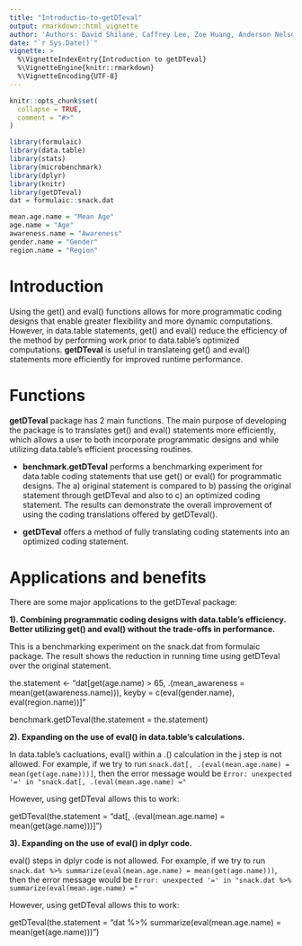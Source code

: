 ```yaml
---
title: "Introductio-to-getDTeval"
output: rmarkdown::html_vignette
author: 'Authors: David Shilane, Caffrey Lee, Zoe Huang, Anderson Nelson'
date: "`r Sys.Date()`"
vignette: >
  %\VignetteIndexEntry{Introduction to getDTeval}
  %\VignetteEngine{knitr::rmarkdown}
  %\VignetteEncoding{UTF-8}
---
```


```r
knitr::opts_chunk$set(
  collapse = TRUE,
  comment = "#>"
)
```

```r
library(formulaic)
library(data.table)
library(stats)
library(microbenchmark)
library(dplyr)
library(knitr)
library(getDTeval)
dat = formulaic::snack.dat
```

```r
mean.age.name = "Mean Age"
age.name = "Age"
awareness.name = "Awareness"
gender.name = "Gender"
region.name = "Region"
```

# Introduction

Using the get() and eval() functions allows for more programmatic coding designs that enable greater flexibility and more dynamic computations. However, in data.table statements, get() and eval() reduce the efficiency of the method by performing work prior to data.table's optimized computations. **getDTeval** is useful in translateing get() and eval() statements more efficiently for improved runtime performance.

# Functions

**getDTeval** package has 2 main functions. The main purpose of developing the package is to translates get() and eval() statements more efficiently, which allows a user to both incorporate programmatic designs and while utilizing data.table's efficient processing routines.

 - **benchmark.getDTeval** performs a benchmarking experiment for data.table coding statements that use get() or eval() for programmatic designs.  The a) original statement is compared to b) passing the original statement through getDTeval and also to c) an optimized coding statement.  The results can demonstrate the overall improvement of using the coding translations offered by getDTeval().

 - **getDTeval** offers a method of fully translating coding statements into an optimized coding statement.

# Applications and benefits

There are some major applications to the getDTeval package:

**1). Combining programmatic coding designs with data.table's efficiency. Better utilizing get() and eval() without the trade-offs in performance.**

This is a benchmarking experiment on the snack.dat from formulaic package. The result shows the reduction in running time using getDTeval over the original statement.

the.statement <- "dat[get(age.name) > 65, .(mean_awareness = mean(get(awareness.name))), keyby = c(eval(gender.name), eval(region.name))]"

benchmark.getDTeval(the.statement = the.statement)


**2). Expanding on the use of eval() in data.table's calculations.** 

In data.table's cacluations, eval() within a .() calculation in the j step is not allowed. For example, if we try to run `snack.dat[, .(eval(mean.age.name) = mean(get(age.name)))]`, then the error message would be `Error: unexpected '=' in "snack.dat[, .(eval(mean.age.name) ="`

However, using getDTeval allows this to work:

getDTeval(the.statement = "dat[, .(eval(mean.age.name) = mean(get(age.name)))]")


**3). Expanding on the use of eval() in dplyr code.** 

eval() steps in dplyr code is not allowed. For example, if we try to run `snack.dat %>% summarize(eval(mean.age.name) = mean(get(age.name)))`, then the error message would be `Error: unexpected '=' in "snack.dat %>% summarize(eval(mean.age.name) ="`

However, using getDTeval allows this to work:


getDTeval(the.statement = "dat %>% summarize(eval(mean.age.name) = mean(get(age.name)))")
